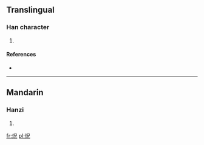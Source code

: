 ==Translingual==

===Han character===
{{Han char|rn=86|rad=火|as=05|sn=9|four=9681<sub>2</sub>|canj=火口竹山 (FRHU)}}

# {{defn|Han|sort=火05}}

====References====
* {{Han ref|kx=0669.101|hdz=32195.140|uh=70BE|ud=28862|bh=CFB0|bd=53168}}

----

==Mandarin==

===Hanzi===
{{cmn-hanzi|pin=[[huǎng]] ([[huang3]])|wg=huang<sup>3</sup>}}

# {{defn|lang=cmn|sort=火05}}

[[fr:炾]]
[[pl:炾]]
